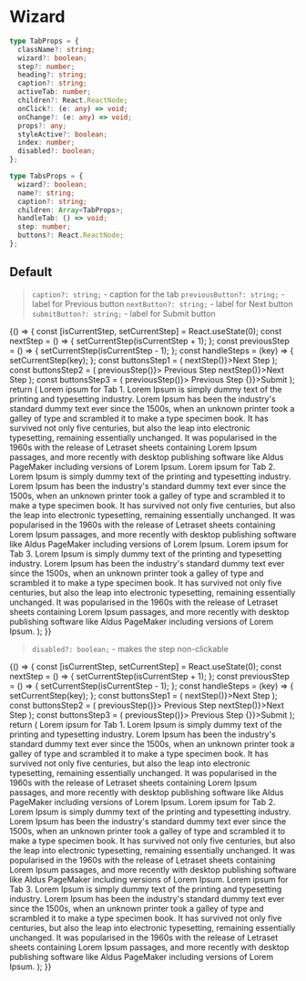 
<Meta title="Components/Wizard" component={Tabs} />

# Wizard

```typescript
type TabProps = {
  className?: string;
  wizard?: boolean;
  step?: number;
  heading?: string;
  caption?: string;
  activeTab: number;
  children?: React.ReactNode;
  onClick?: (e: any) => void;
  onChange?: (e: any) => void;
  props?: any;
  styleActive?: boolean;
  index: number;
  disabled?: boolean;
};

type TabsProps = {
  wizard?: boolean;
  name?: string;
  caption?: string;
  children: Array<TabProps>;
  handleTab: () => void;
  step: number;
  buttons?: React.ReactNode;
};
```

## Default

> `caption?: string;` - caption for the tab
> `previousButton?: string;` - label for Previous button
> `nextButton?: string;` - label for Next button
> `submitButton?: string;` - label for Submit button

<Canvas>
  <Story name="default">
    {() => {
      const [isCurrentStep, setCurrentStep] = React.useState(0);
      const nextStep = () => {
        setCurrentStep(isCurrentStep + 1);
      };
      const previousStep = () => {
        setCurrentStep(isCurrentStep - 1);
      };
      const handleSteps = (key) => {
        setCurrentStep(key);
      };
      const buttonsStep1 = (
        <React.Fragment>
          <ButtonNext onClick={() => nextStep()}>Next Step</ButtonNext>
        </React.Fragment>
      );
      const buttonsStep2 = (
        <React.Fragment>
          <ButtonPrevious onClick={() => previousStep()}>
            Previous Step
          </ButtonPrevious>
          <ButtonNext onClick={() => nextStep()}>Next Step</ButtonNext>
        </React.Fragment>
      );
      const buttonsStep3 = (
        <React.Fragment>
          <ButtonPrevious onClick={() => previousStep()}>
            Previous Step
          </ButtonPrevious>
          <ButtonNext onClick={() => {}}>Submit</ButtonNext>
        </React.Fragment>
      );
      return (
        <Tabs step={isCurrentStep} wizard handleTab={handleSteps}>
          <Tab
            heading="Tab 1"
            caption="Small caption for Tab 1"
            buttons={buttonsStep1}
          >
            <Text>
              Lorem ipsum for Tab 1. Lorem Ipsum is simply dummy text of the
              printing and typesetting industry. Lorem Ipsum has been the
              industry's standard dummy text ever since the 1500s, when an
              unknown printer took a galley of type and scrambled it to make a
              type specimen book. It has survived not only five centuries, but
              also the leap into electronic typesetting, remaining essentially
              unchanged. It was popularised in the 1960s with the release of
              Letraset sheets containing Lorem Ipsum passages, and more recently
              with desktop publishing software like Aldus PageMaker including
              versions of Lorem Ipsum.
            </Text>
          </Tab>
          <Tab
            heading="Tab 2"
            caption="Lorem ipsum for Tab 3. Lorem Ipsum is simply dummy text of
            the printing and typesetting industry."
            buttons={buttonsStep2}
          >
            <Text>
              Lorem ipsum for Tab 2. Lorem Ipsum is simply dummy text of the
              printing and typesetting industry. Lorem Ipsum has been the
              industry's standard dummy text ever since the 1500s, when an
              unknown printer took a galley of type and scrambled it to make a
              type specimen book. It has survived not only five centuries, but
              also the leap into electronic typesetting, remaining essentially
              unchanged. It was popularised in the 1960s with the release of
              Letraset sheets containing Lorem Ipsum passages, and more recently
              with desktop publishing software like Aldus PageMaker including
              versions of Lorem Ipsum.
            </Text>
          </Tab>
          <Tab
            heading="Tab 3"
            caption="Lorem ipsum for Tab 3. Lorem Ipsum is simply dummy text of the
            printing and typesetting industry. Lorem Ipsum has been the
            industry's standard dummy text ever since the 1500s."
            buttons={buttonsStep3}
          >
            <Text>
              Lorem ipsum for Tab 3. Lorem Ipsum is simply dummy text of the
              printing and typesetting industry. Lorem Ipsum has been the
              industry's standard dummy text ever since the 1500s, when an
              unknown printer took a galley of type and scrambled it to make a
              type specimen book. It has survived not only five centuries, but
              also the leap into electronic typesetting, remaining essentially
              unchanged. It was popularised in the 1960s with the release of
              Letraset sheets containing Lorem Ipsum passages, and more recently
              with desktop publishing software like Aldus PageMaker including
              versions of Lorem Ipsum.
            </Text>
          </Tab>
        </Tabs>
      );
    }}
  </Story>
</Canvas>

> `disabled?: boolean;` - makes the step non-clickable

<Canvas>
  <Story name="disabled">
    {() => {
      const [isCurrentStep, setCurrentStep] = React.useState(0);
      const nextStep = () => {
        setCurrentStep(isCurrentStep + 1);
      };
      const previousStep = () => {
        setCurrentStep(isCurrentStep - 1);
      };
      const handleSteps = (key) => {
        setCurrentStep(key);
      };
      const buttonsStep1 = (
        <React.Fragment>
          <ButtonNext onClick={() => nextStep()}>Next Step</ButtonNext>
        </React.Fragment>
      );
      const buttonsStep2 = (
        <React.Fragment>
          <ButtonPrevious onClick={() => previousStep()}>
            Previous Step
          </ButtonPrevious>
          <ButtonNext onClick={() => nextStep()}>Next Step</ButtonNext>
        </React.Fragment>
      );
      const buttonsStep3 = (
        <React.Fragment>
          <ButtonPrevious onClick={() => previousStep()}>
            Previous Step
          </ButtonPrevious>
          <ButtonNext onClick={() => {}}>Submit</ButtonNext>
        </React.Fragment>
      );
      return (
        <Tabs step={isCurrentStep} wizard handleTab={handleSteps}>
          <Tab
            heading="Tab 1"
            caption="Small caption for Tab 1"
            buttons={buttonsStep1}
          >
            <Text>
              Lorem ipsum for Tab 1. Lorem Ipsum is simply dummy text of the
              printing and typesetting industry. Lorem Ipsum has been the
              industry's standard dummy text ever since the 1500s, when an
              unknown printer took a galley of type and scrambled it to make a
              type specimen book. It has survived not only five centuries, but
              also the leap into electronic typesetting, remaining essentially
              unchanged. It was popularised in the 1960s with the release of
              Letraset sheets containing Lorem Ipsum passages, and more recently
              with desktop publishing software like Aldus PageMaker including
              versions of Lorem Ipsum.
            </Text>
          </Tab>
          <Tab
            disabled
            heading="Tab 2"
            caption="Small caption for Tab 2"
            buttons={buttonsStep2}
          >
            <Text>
              Lorem ipsum for Tab 2. Lorem Ipsum is simply dummy text of the
              printing and typesetting industry. Lorem Ipsum has been the
              industry's standard dummy text ever since the 1500s, when an
              unknown printer took a galley of type and scrambled it to make a
              type specimen book. It has survived not only five centuries, but
              also the leap into electronic typesetting, remaining essentially
              unchanged. It was popularised in the 1960s with the release of
              Letraset sheets containing Lorem Ipsum passages, and more recently
              with desktop publishing software like Aldus PageMaker including
              versions of Lorem Ipsum.
            </Text>
          </Tab>
          <Tab
            disabled
            heading="Tab 3"
            caption="Small caption for Tab 3"
            buttons={buttonsStep3}
          >
            <Text>
              Lorem ipsum for Tab 3. Lorem Ipsum is simply dummy text of the
              printing and typesetting industry. Lorem Ipsum has been the
              industry's standard dummy text ever since the 1500s, when an
              unknown printer took a galley of type and scrambled it to make a
              type specimen book. It has survived not only five centuries, but
              also the leap into electronic typesetting, remaining essentially
              unchanged. It was popularised in the 1960s with the release of
              Letraset sheets containing Lorem Ipsum passages, and more recently
              with desktop publishing software like Aldus PageMaker including
              versions of Lorem Ipsum.
            </Text>
          </Tab>
        </Tabs>
      );
    }}
  </Story>
</Canvas>
